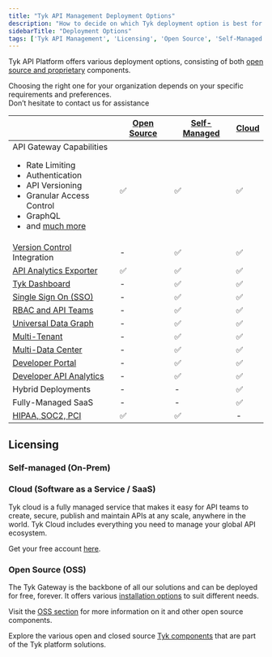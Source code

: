 ```yaml
---
title: "Tyk API Management Deployment Options"
description: "How to decide on which Tyk deployment option is best for you"
sidebarTitle: "Deployment Options"
tags: ['Tyk API Management', 'Licensing', 'Open Source', 'Self-Managed', 'Tyk Cloud', 'API Gateway']
---
```



Tyk API Platform offers various deployment options, consisting of both [open source and proprietary](/docs3/tyk-stack)
components.

Choosing the right one for your organization depends on your specific requirements and preferences.
<br />Don’t hesitate to contact us for assistance <ButtonLeft href="https://tyk.io/contact/" color="green" content="Contact us" />

|                                                                                                                                                                                                                                    | [Open Source](/docs3/tyk-open-source)  |   [Self-Managed](/docs3/tyk-self-managed#installation-options-for-tyk-self-managed)      |  [Cloud](https://account.cloud-ara.tyk.io/signup)
|------------------------------------------------------------------------------------------------------------------------------------------------------------------------------------------------------------------------------------|----------------|-------------------|---------
| API Gateway Capabilities <br /> <ul><li>Rate Limiting</li><li>Authentication</li> <li>API Versioning</li><li>Granular Access Control</li><li>GraphQL</li>  <li>and [much more](/docs3/tyk-open-source)</li></ul> | ✅             |✅	              |✅
| [Version Control](/docs3/api-management/automations/sync) Integration                                                                                                                                                      | -		      |✅	              |✅
| [API Analytics Exporter](/docs3/tyk-pump)                                                                                                                                                                                   | ✅		      |✅	              |✅	 
| [Tyk Dashboard](/docs3/tyk-dashboard)                                                                                                                                                                                       | -	          |✅	              |✅	 
| [Single Sign On (SSO)](/docs3/api-management/external-service-integration#single-sign-on-sso)                                                                                                                                                         | -	          |✅	              |✅	      
| [RBAC and API Teams](/docs3/api-management/user-management#)                                                                                                                                                                             | -	          |✅	              |✅	      
| [Universal Data Graph](/docs3/api-management/data-graph#overview)                                                                                                                                                                         | -	          |✅	              |✅	      
| [Multi-Tenant](/docs3/api-management/dashboard-configuration#organizations)                                                                                                                                           | -	          |✅	              |✅	      
| [Multi-Data Center](/docs3/api-management/mdcb#managing-geographically-distributed-gateways-to-minimize-latency-and-protect-data-sovereignty)                                                                                                                                                                           | -	          |✅	              |✅	      
| [Developer Portal](/docs3/tyk-developer-portal)                                                                                                                                                                             | -		      |✅	              |✅	 
| [Developer API Analytics](/docs3/api-management/dashboard-configuration#traffic-analytics)                                                                                                                                                                   | -		      |✅	              |✅	   
| Hybrid Deployments                                                                                                                                                                                                                 | -		      |-	              |✅
| Fully-Managed SaaS                                                                                                                                                                                                                 | -		      |-	              |✅
| [HIPAA, SOC2, PCI](https://tyk.io/governance-and-auditing/)                                                                                                                                                                        | ✅		      |✅	              | -


## Licensing

### Self-managed (On-Prem)

<SelfManagedLicensingInclude/>

### Cloud (Software as a Service / SaaS)

Tyk cloud is a fully managed service that makes it easy for API teams to create, secure, publish and maintain APIs at any scale, anywhere in the world. Tyk Cloud includes everything you need to manage your global API ecosystem.

Get your free account [here](https://tyk.io/sign-up/).

### Open Source (OSS)

The Tyk Gateway is the backbone of all our solutions and can be deployed for free, forever. It offers various [installation options](/docs3/apim/open-source/installation) to suit different needs.

Visit the [OSS section](/docs3/tyk-open-source) for more information on it and other open source components.

Explore the various open and closed source [Tyk components](/docs3/tyk-stack) that are part of the Tyk platform solutions.
